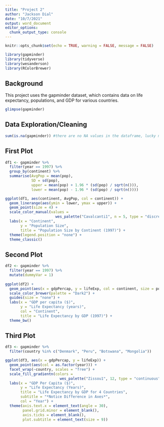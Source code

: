 ```yaml
---
title: "Project 2"
author: "Jackson Dial"
date: "10/7/2021"
output: word_document
editor_options: 
  chunk_output_type: console
---
```


```r
knitr::opts_chunk$set(echo = TRUE, warning = FALSE, message = FALSE)
```

```r
library(gapminder)
library(tidyverse)
library(wesanderson)
library(RColorBrewer)
```

## Background

This project uses the gapminder dataset, which contains data on life expectancy, populations, and GDP for various countries.

```r
glimpse(gapminder)

```

## Data Exploration/Cleaning

```r
sum(is.na(gapminder)) #there are no NA values in the dataframe, lucky me
```

## First Plot

```r
df1 <- gapminder %>%
  filter(year == 1997) %>%
  group_by(continent) %>%
  summarise(AvgPop = mean(pop),
            SD = sd(pop),
            upper = mean(pop) + 1.96 * (sd(pop) / sqrt(n())),
            lower = mean(pop) - 1.96 * (sd(pop) / sqrt(n())))

ggplot(df1, aes(continent, AvgPop, col = continent)) +
  geom_linerange(aes(ymin = lower, ymax = upper)) +
  geom_point(size = 4) +
  scale_color_manual(values =
                       wes_palette("Cavalcanti1", n = 5, type = "discrete")) +
  labs(x = "Continent",
       y = "Population Size",
       title = "Population Size by Continent (1997)") +
  theme(legend.position = "none") +
  theme_classic()
```

## Second Plot

```r
df2 <- gapminder %>%
  filter(year == 1997) %>%
  mutate(dummyVar = 1)
  
ggplot(df2) +
  geom_point(aes(x = gdpPercap, y = lifeExp, col = continent, size = pop)) +
  scale_color_brewer(palette = "Dark2") +
  guides(size = "none") +
  labs(x = "GDP per capita ($)",
       y = "Life Expectancy (years)",
       col = "Continent",
       title = "Life Expectancy by GDP (1997)") +
  theme_bw()
```

## Third Plot

```r
df3 <- gapminder %>%
  filter(country %in% c("Denmark", "Peru", "Botswana", "Mongolia"))

ggplot(df3, aes(x = gdpPercap, y = lifeExp)) +
  geom_point(aes(col = as.factor(year))) +
  facet_wrap(~country, scales = "free") +
  scale_fill_gradientn(colors =
                         wes_palette("Zissou1", 12, type = "continuous")) +
  labs(x = "GDP Per Capita ($)",
       y = "Life Expectancy (Years)",
       title = "Life Expectancy by GDP for 4 Countries",
       subtitle = "*Notice Difference in Axes*",
       col = "Year") +
  theme(axis.text.x = element_text(angle = 30),
        panel.grid.minor = element_blank(),
        axis.ticks = element_blank(),
        plot.subtitle = element_text(size = 9))
```